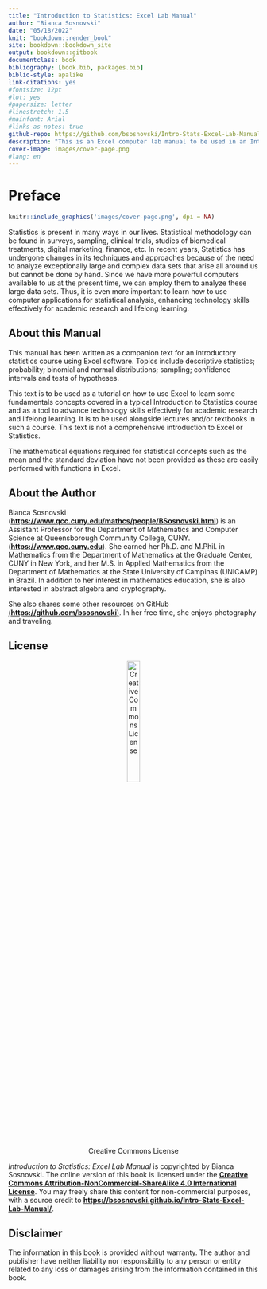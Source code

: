 ```yaml
--- 
title: "Introduction to Statistics: Excel Lab Manual"
author: "Bianca Sosnovski"
date: "05/18/2022"
knit: "bookdown::render_book"
site: bookdown::bookdown_site
output: bookdown::gitbook
documentclass: book
bibliography: [book.bib, packages.bib]
biblio-style: apalike
link-citations: yes
#fontsize: 12pt
#lot: yes
#papersize: letter
#linestretch: 1.5
#mainfont: Arial
#links-as-notes: true
github-repo: https://github.com/bsosnovski/Intro-Stats-Excel-Lab-Manual
description: "This is an Excel computer lab manual to be used in an Introduction to Statistics course at QCC."
cover-image: images/cover-page.png
#lang: en
---
```



# Preface {-}

```r
knitr::include_graphics('images/cover-page.png', dpi = NA)
```

Statistics is present in many ways in our lives. Statistical methodology can be found in surveys, sampling, clinical trials, studies of biomedical treatments, digital marketing, finance, etc. In recent years, Statistics has undergone changes in its techniques and approaches because of the need to analyze exceptionally large and complex data sets that arise all around us but cannot be done by hand. Since we have more powerful computers available to us at the present time, we can employ them to analyze these large data sets. Thus, it is even more important to learn how to use computer applications for statistical analysis, enhancing technology skills effectively for academic research and lifelong learning.


## About this Manual {-}

This manual has been written as a companion text for an introductory statistics course using Excel software. Topics include descriptive statistics; probability; binomial and normal distributions; sampling; confidence intervals and tests of hypotheses.

This text is to be used as a tutorial on how to use Excel to learn some fundamentals concepts covered in a typical Introduction to Statistics course and as a tool to advance technology skills effectively for academic research and lifelong learning. It is to be used alongside lectures and/or textbooks in such a course. This text is not a comprehensive introduction to Excel or Statistics.

The mathematical equations required for statistical concepts such as the mean and the standard deviation have not been provided as these are easily performed with functions in Excel.


## About the Author {-}

Bianca Sosnovski (**<https://www.qcc.cuny.edu/mathcs/people/BSosnovski.html>**) is an Assistant Professor for the Department of Mathematics and Computer Science at Queensborough Community College, CUNY. (**<https://www.qcc.cuny.edu>**). She earned her Ph.D. and M.Phil. in Mathematics from the Department of Mathematics at the Graduate Center, CUNY in New York, and her M.S. in Applied Mathematics from the Department of Mathematics at the State University of Campinas (UNICAMP) in Brazil. In addition to her interest in mathematics education, she is also interested in abstract algebra and cryptography.


 She also shares some other resources on GitHub [(**https://github.com/bsosnovski**)](https://github.com/bsosnovski).  In her free time, she enjoys photography and traveling.

## License {-}

<center>
![Creative Commons License](images/CC-BY-NC-SA.png){ width=25% }
</center>

*Introduction to Statistics: Excel Lab Manual* is copyrighted by Bianca Sosnovski. The online version of this book is licensed under the [**Creative Commons Attribution-NonCommercial-ShareAlike 4.0 International License**](http://creativecommons.org/licenses/by-nc-sa/4.0/). You may freely share this content for non-commercial purposes, with a source credit to [**https://bsosnovski.github.io/Intro-Stats-Excel-Lab-Manual/**](https://bsosnovski.github.io/Intro-Stats-Excel-Lab-Manual/).

## Disclaimer {-}

The information in this book is provided without warranty. The author and publisher have neither liability nor responsibility to any person or entity related to any loss or damages arising from the information contained in this book.
